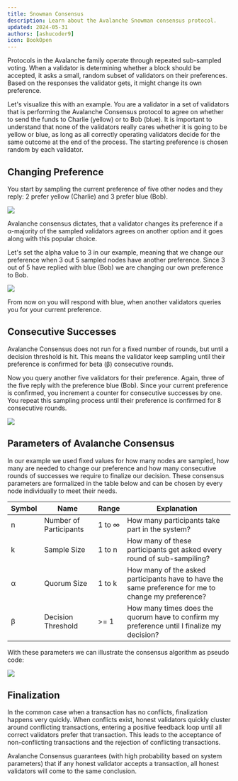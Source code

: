 ```yaml
---
title: Snowman Consensus
description: Learn about the Avalanche Snowman consensus protocol.
updated: 2024-05-31
authors: [ashucoder9]
icon: BookOpen
---
```


Protocols in the Avalanche family operate through repeated sub-sampled voting. When a validator is determining whether a block should be accepted, it asks a small, random subset of validators on their preferences. Based on the responses the validator gets, it might change its own preference.

Let's visualize this with an example. You are a validator in a set of validators that is performing the Avalanche Consensus protocol to agree on whether to send the funds to Charlie (yellow) or to Bob (blue). It is important to understand that none of the validators really cares whether it is going to be yellow or blue, as long as all correctly operating validators decide for the same outcome at the end of the process. The starting preference is chosen random by each validator.

## Changing Preference

You start by sampling the current preference of five other nodes and they reply: 2 prefer yellow (Charlie) and 3 prefer blue (Bob). 

![](/course-images/avalanche-fundamentals/5.png)

Avalanche consensus dictates, that a validator changes its preference if a α-majority of the sampled validators agrees on another option and it goes along with this popular choice. 

Let's set the alpha value to 3 in our example, meaning that we change our preference when 3 out 5 sampled nodes have another preference. Since 3 out of 5 have replied with blue (Bob) we are changing our own preference to Bob. 

![](/course-images/avalanche-fundamentals/6.png)

From now on you will respond with blue, when another validators queries you for your current preference. 

## Consecutive Successes

Avalanche Consensus does not run for a fixed number of rounds, but until a decision threshold is hit. This means the validator keep sampling until their preference is confirmed for beta (β) consecutive rounds.

Now you query another five validators for their preference. Again, three of the five reply with the preference blue (Bob). Since your current preference is confirmed, you increment a counter for consecutive successes by one. You repeat this sampling process until their preference is confirmed for 8 consecutive rounds. 

![](/course-images/avalanche-fundamentals/7.png)

## Parameters of Avalanche Consensus

In our example we used fixed values for how many nodes are sampled, how many are needed to change our preference and how many consecutive rounds of successes we require to finalize our decision. These consensus parameters are formalized in the table below and can be chosen by every node individually to meet their needs.

|Symbol|Name|Range|Explanation|
|---|---|---|---|
|n  |Number of Participants|1 to ∞|How many participants take part in the system?|
|k  |Sample Size|1 to n|How many of these participants get asked every round of sub-sampiling?|
|α  |Quorum Size|1 to k|How many of the asked participants have to have the same preference for me to change my preference?|
|β  |Decision Threshold|>= 1|How many times does the quorum have to confirm my preference until I finalize my decision?|

With these parameters we can illustrate the consensus algorithm as pseudo code:

![](/course-images/avalanche-fundamentals/8.png)

## Finalization

In the common case when a transaction has no conflicts, finalization happens very quickly. When conflicts exist, honest validators quickly cluster around conflicting transactions, entering a positive feedback loop until all correct validators prefer that transaction. This leads to the acceptance of non-conflicting transactions and the rejection of conflicting transactions.

Avalanche Consensus guarantees (with high probability based on system parameters) that if any honest validator accepts a transaction, all honest validators will come to the same conclusion.
